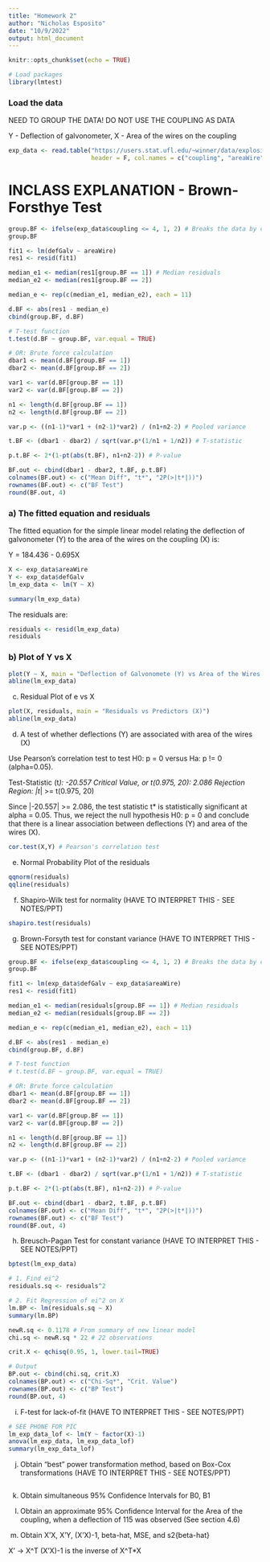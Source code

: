 ```yaml
---
title: "Homework 2"
author: "Nicholas Esposito"
date: "10/9/2022"
output: html_document
---
```


```r
knitr::opts_chunk$set(echo = TRUE)
```

```r
# Load packages
library(lmtest)
```


### Load the data

NEED TO GROUP THE DATA! DO NOT USE THE COUPLING AS DATA

Y - Deflection of galvonometer, X - Area of the wires on the coupling

```r
exp_data <- read.table("https://users.stat.ufl.edu/~winner/data/explosives1.dat",
                       header = F, col.names = c("coupling", "areaWire", "defGalv"))
```

# INCLASS EXPLANATION - Brown-Forsthye Test

```r
group.BF <- ifelse(exp_data$coupling <= 4, 1, 2) # Breaks the data by coupling value
group.BF

fit1 <- lm(defGalv ~ areaWire)
res1 <- resid(fit1)

median_e1 <- median(res1[group.BF == 1]) # Median residuals
median_e2 <- median(res1[group.BF == 2])

median_e <- rep(c(median_e1, median_e2), each = 11)

d.BF <- abs(res1 - median_e)
cbind(group.BF, d.BF)

# T-test function
t.test(d.BF ~ group.BF, var.equal = TRUE)

# OR: Brute force calculation 
dbar1 <- mean(d.BF[group.BF == 1])
dbar2 <- mean(d.BF[group.BF == 2])

var1 <- var(d.BF[group.BF == 1])
var2 <- var(d.BF[group.BF == 2])

n1 <- length(d.BF[group.BF == 1])
n2 <- length(d.BF[group.BF == 2])

var.p <- ((n1-1)*var1 + (n2-1)*var2) / (n1+n2-2) # Pooled variance

t.BF <- (dbar1 - dbar2) / sqrt(var.p*(1/n1 + 1/n2)) # T-statistic

p.t.BF <- 2*(1-pt(abs(t.BF), n1+n2-2)) # P-value

BF.out <- cbind(dbar1 - dbar2, t.BF, p.t.BF)
colnames(BF.out) <- c("Mean Diff", "t*", "2P(>|t*|))")
rownames(BF.out) <- c("BF Test")
round(BF.out, 4)
```

### a) The fitted equation and residuals

The fitted equation for the simple linear model relating the deflection of galvonometer (Y) to the area of the wires on the coupling (X) is: 

Y = 184.436 - 0.695X

```r
X <- exp_data$areaWire
Y <- exp_data$defGalv
lm_exp_data <- lm(Y ~ X)

summary(lm_exp_data)
```
The residuals are:

```r
residuals <- resid(lm_exp_data)
residuals
```

### b) Plot of Y vs X

```r
plot(Y ~ X, main = "Deflection of Galvonomete (Y) vs Area of the Wires on the Coupling (X)")
abline(lm_exp_data)
```

c) Residual Plot of e vs X

```r
plot(X, residuals, main = "Residuals vs Predictors (X)")
abline(lm_exp_data)
```

d) A test of whether deflections (Y) are associated with area of the wires (X)

Use Pearson's correlation test to test H0: p = 0 versus Ha: p != 0 (alpha=0.05).

Test-Statistic (t*): -20.557
Critical Value, or t(0.975, 20): 2.086
Rejection Region: |t*| >= t(0.975, 20)

Since |-20.557| >= 2.086, the test statistic t* is statistically significant at alpha = 0.05. Thus, we reject the null hypothesis H0: p = 0 and conclude that there is a linear association between deflections (Y) and area of the wires (X).

```r
cor.test(X,Y) # Pearson's correlation test
```

e) Normal Probability Plot of the residuals

```r
qqnorm(residuals)
qqline(residuals)
```

f) Shapiro-Wilk test for normality (HAVE TO INTERPRET THIS - SEE NOTES/PPT)

```r
shapiro.test(residuals)
```

g) Brown-Forsyth test for constant variance (HAVE TO INTERPRET THIS - SEE NOTES/PPT)

```r
group.BF <- ifelse(exp_data$coupling <= 4, 1, 2) # Breaks the data by coupling value
group.BF

fit1 <- lm(exp_data$defGalv ~ exp_data$areaWire)
res1 <- resid(fit1)

median_e1 <- median(residuals[group.BF == 1]) # Median residuals
median_e2 <- median(residuals[group.BF == 2])

median_e <- rep(c(median_e1, median_e2), each = 11)

d.BF <- abs(res1 - median_e)
cbind(group.BF, d.BF)

# T-test function
# t.test(d.BF ~ group.BF, var.equal = TRUE)

# OR: Brute force calculation 
dbar1 <- mean(d.BF[group.BF == 1])
dbar2 <- mean(d.BF[group.BF == 2])

var1 <- var(d.BF[group.BF == 1])
var2 <- var(d.BF[group.BF == 2])

n1 <- length(d.BF[group.BF == 1])
n2 <- length(d.BF[group.BF == 2])

var.p <- ((n1-1)*var1 + (n2-1)*var2) / (n1+n2-2) # Pooled variance

t.BF <- (dbar1 - dbar2) / sqrt(var.p*(1/n1 + 1/n2)) # T-statistic

p.t.BF <- 2*(1-pt(abs(t.BF), n1+n2-2)) # P-value

BF.out <- cbind(dbar1 - dbar2, t.BF, p.t.BF)
colnames(BF.out) <- c("Mean Diff", "t*", "2P(>|t*|))")
rownames(BF.out) <- c("BF Test")
round(BF.out, 4)
```

h) Breusch-Pagan Test for constant variance (HAVE TO INTERPRET THIS - SEE NOTES/PPT)

```r
bptest(lm_exp_data)

# 1. Find ei^2
residuals.sq <- residuals^2

# 2. Fit Regression of ei^2 on X
lm.BP <- lm(residuals.sq ~ X)
summary(lm.BP)

newR.sq <- 0.1178 # From summary of new linear model
chi.sq <- newR.sq * 22 # 22 observations

crit.X <- qchisq(0.95, 1, lower.tail=TRUE)

# Output
BP.out <- cbind(chi.sq, crit.X)
colnames(BP.out) <- c("Chi-Sq*", "Crit. Value")
rownames(BP.out) <- c("BP Test")
round(BP.out, 4)
```

i) F-test for lack-of-fit (HAVE TO INTERPRET THIS - SEE NOTES/PPT)

```r
# SEE PHONE FOR PIC
lm_exp_data_lof <- lm(Y ~ factor(X)-1)
anova(lm_exp_data, lm_exp_data_lof)
summary(lm_exp_data_lof)
```

j) Obtain “best” power transformation method, based on Box-Cox transformations (HAVE TO INTERPRET THIS - SEE NOTES/PPT)

```r

```


k) Obtain simultaneous 95% Confidence Intervals for B0, B1

l) Obtain an approximate 95% Confidence Interval for the Area of the coupling, 
when a deflection of 115 was observed (See section 4.6)

m) Obtain X’X, X’Y, (X’X)-1, beta-hat, MSE, and s2{beta-hat}

X' -> X^T 
(X'X)-1 is the inverse of X^T*X
